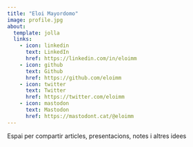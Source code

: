 ```yaml
---
title: "Eloi Mayordomo"
image: profile.jpg
about:
  template: jolla
  links:
    - icon: linkedin
      text: LinkedIn
      href: https://linkedin.com/in/eloimm
    - icon: github
      text: Github
      href: https://github.com/eloimm
    - icon: twitter
      text: Twitter
      href: https://twitter.com/eloimm
    - icon: mastodon
      text: Mastodon
      href: https://mastodont.cat/@eloimm
---
```


Espai per compartir articles, presentacions, notes i altres idees
